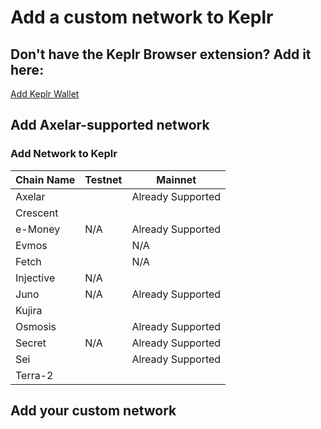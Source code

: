 # Add a custom network to Keplr



## Don't have the Keplr Browser extension? Add it here:

[Add Keplr Wallet](https://chrome.google.com/webstore/detail/keplr/dmkamcknogkgcdfhhbddcghachkejeap?hl=en")

## Add Axelar-supported network

### Add Network to Keplr

| Chain Name | Testnet                                                         | Mainnet                                                          |
| ---------- | --------------------------------------------------------------- | ---------------------------------------------------------------- |
| Axelar     | <AddKeplr client:only environment="testnet" chain="axelar" />   | Already Supported                                                |
| Crescent   | <AddKeplr client:only environment="testnet" chain="crescent" /> | <AddKeplr client:only environment="mainnet" chain="crescent" />  |
| e-Money    | N/A                                                             | Already Supported                                                |
| Evmos      | <AddKeplr client:only environment="testnet" chain="evmos" />    | N/A                                                              |
| Fetch      | <AddKeplr client:only environment="testnet" chain="fetch" />    | N/A                                                              |
| Injective  | N/A                                                             | <AddKeplr client:only environment="mainnet" chain="injective" /> |
| Juno       | N/A                                                             | Already Supported                                                |
| Kujira     | <AddKeplr client:only environment="testnet" chain="kujira" />   | <AddKeplr client:only environment="mainnet" chain="kujira" />    |
| Osmosis    | <AddKeplr client:only environment="testnet" chain="osmosis" />  | Already Supported                                                |
| Secret     | N/A                                                             | Already Supported                                                |
| Sei        | <AddKeplr client:only environment="testnet" chain="axelar" />   | Already Supported                                                |
| Terra-2    | <AddKeplr client:only environment="testnet" chain="terra" />    | <AddKeplr client:only environment="mainnet" chain="terra" />     |

## Add your custom network
<Form />
<AddCustomKeplr client:only></AddCustomKeplr>
<AddCustomKeplr client:only title="Amplifier Devnet"></AddCustomKeplr>
